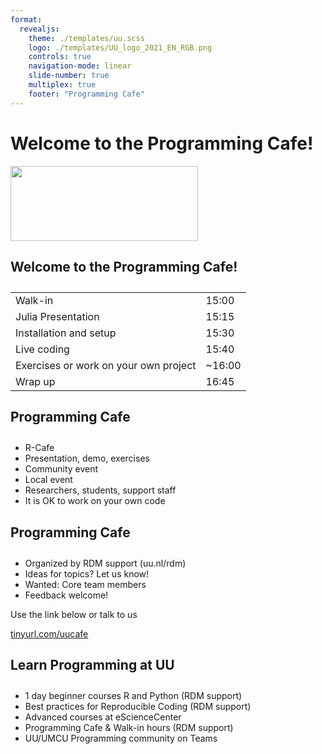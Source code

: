 ```yaml
---
format:
  revealjs:
    theme: ./templates/uu.scss
    logo: ./templates/UU_logo_2021_EN_RGB.png
    controls: true
    navigation-mode: linear
    slide-number: true
    multiplex: true
    footer: "Programming Cafe"
---
```


# Welcome to the Programming Cafe! {background-color="#FFCD00"}

![](./templates/UU_logo_2021_EN_RGB.png){.absolute top=-200 left=-240 width="300" height="120"}

## Welcome to the Programming Cafe!

::: {style="text-align: left; margin-top: 2em"}


|    |    |
|------------------------------|-------------|
| Walk-in | 15:00 |
| Julia Presentation | 15:15 |
| Installation and setup | 15:30 |
| Live coding | 15:40 |
| Exercises or work on your own project | ~16:00 |
| Wrap up | 16:45 |

:::

## Programming Cafe

::: {style="text-align: left; margin-top: 2em"}

-    R-Cafe
-    Presentation, demo, exercises
-    Community event
-    Local event
-    Researchers, students, support staff
-    It is OK to work on your own code

:::

## Programming Cafe

::: {style="text-align: left; margin-top: 2em"}

-    Organized by RDM support (uu.nl/rdm)
-    Ideas for topics? Let us know!
-    Wanted: Core team members
-    Feedback welcome! 

Use the link below or talk to us

[tinyurl.com/uucafe](https://tinyurl.com/uucafe)

:::

## Learn Programming at UU

::: {style="text-align: left; margin-top: 2em"}

-    1 day beginner courses R and Python (RDM support)
-    Best practices for Reproducible Coding (RDM support)
-    Advanced courses at eScienceCenter
-    Programming Cafe & Walk-in hours (RDM support)
-    UU/UMCU Programming community on Teams

:::

 